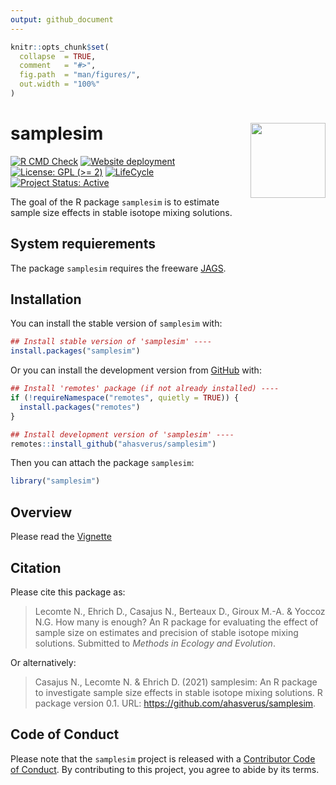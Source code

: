 ```yaml
---
output: github_document
---
```


<!-- README.md is generated from README.Rmd. Please edit that file -->


```r
knitr::opts_chunk$set(
  collapse  = TRUE,
  comment   = "#>",
  fig.path  = "man/figures/",
  out.width = "100%"
)
```



samplesim <img src="man/figures/hexsticker.png" height="120" align="right"/>
=========================================================

<!-- badges: start -->
[![R CMD Check](https://github.com/ahasverus/samplesim/actions/workflows/R-CMD-check.yaml/badge.svg)](https://github.com/ahasverus/samplesim/actions/workflows/R-CMD-check.yaml)
[![Website deployment](https://github.com/ahasverus/samplesim/actions/workflows/pkgdown.yaml/badge.svg)](https://github.com/ahasverus/samplesim/actions/workflows/pkgdown.yaml)
[![License: GPL (>= 2)](https://img.shields.io/badge/License-GPL%20%28%3E%3D%202%29-blue.svg)](https://choosealicense.com/licenses/gpl-2.0/)
[![LifeCycle](man/figures/lifecycle/lifecycle-stable.svg)](https://lifecycle.r-lib.org/articles/stages.html#stable)
[![Project Status: Active](https://www.repostatus.org/badges/latest/active.svg)](https://www.repostatus.org/#active)
<!-- badges: end -->


The goal of the R package `samplesim` is to estimate sample size effects in 
stable isotope mixing solutions.



## System requierements

The package `samplesim` requires the freeware 
[JAGS](https://mcmc-jags.sourceforge.io/).



## Installation

You can install the stable version of `samplesim` with:

```r
## Install stable version of 'samplesim' ----
install.packages("samplesim")
```



Or you can install the development version from [GitHub](https://github.com/) with:

```r
## Install 'remotes' package (if not already installed) ----
if (!requireNamespace("remotes", quietly = TRUE)) {
  install.packages("remotes")
}

## Install development version of 'samplesim' ----
remotes::install_github("ahasverus/samplesim")
```

Then you can attach the package `samplesim`:

```r
library("samplesim")
```



## Overview

Please read the 
[Vignette](https://ahasverus.github.io/samplesim/articles/samplesim.html) 



## Citation

Please cite this package as: 

> Lecomte N., Ehrich D., Casajus N., Berteaux D., Giroux M.-A. & Yoccoz N.G. 
How many is enough? An R package for evaluating the effect of sample size on 
estimates and precision of stable isotope mixing solutions.
Submitted to _Methods in Ecology and Evolution_.

Or alternatively:

> Casajus N., Lecomte N. & Ehrich D. (2021) samplesim: An R 
package to investigate sample size effects in stable isotope mixing solutions. 
R package version 0.1. URL: <https://github.com/ahasverus/samplesim>.



## Code of Conduct

Please note that the `samplesim` project is released with a 
[Contributor Code of Conduct](https://contributor-covenant.org/version/2/0/CODE_OF_CONDUCT.html). 
By contributing to this project, you agree to abide by its terms.
